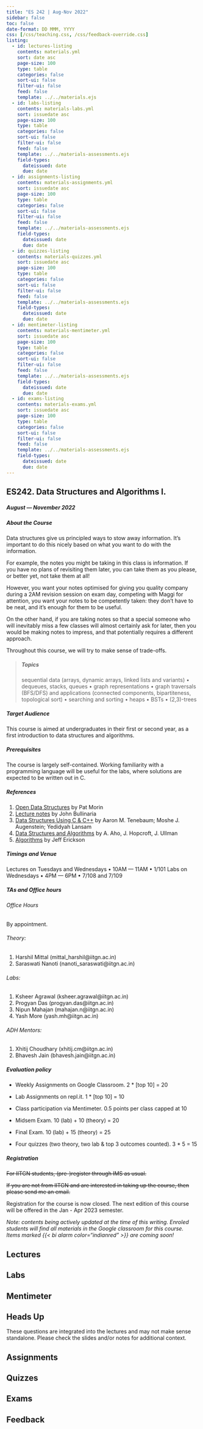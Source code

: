 ```yaml
---
title: "ES 242 | Aug-Nov 2022"
sidebar: false
toc: false
date-format: DD MMM, YYYY
css: [/css/teaching.css, /css/feedback-override.css]
listing:
  - id: lectures-listing
    contents: materials.yml
    sort: date asc
    page-size: 100
    type: table
    categories: false
    sort-ui: false
    filter-ui: false
    feed: false
    template: ../../materials.ejs
  - id: labs-listing
    contents: materials-labs.yml
    sort: issuedate asc
    page-size: 100
    type: table
    categories: false
    sort-ui: false
    filter-ui: false
    feed: false
    template: ../../materials-assessments.ejs
    field-types:
      dateissued: date
      due: date
  - id: assignments-listing
    contents: materials-assignments.yml
    sort: issuedate asc
    page-size: 100
    type: table
    categories: false
    sort-ui: false
    filter-ui: false
    feed: false
    template: ../../materials-assessments.ejs
    field-types:
      dateissued: date
      due: date
  - id: quizzes-listing
    contents: materials-quizzes.yml
    sort: issuedate asc
    page-size: 100
    type: table
    categories: false
    sort-ui: false
    filter-ui: false
    feed: false
    template: ../../materials-assessments.ejs
    field-types:
      dateissued: date
      due: date
  - id: mentimeter-listing
    contents: materials-mentimeter.yml
    sort: issuedate asc
    page-size: 100
    type: table
    categories: false
    sort-ui: false
    filter-ui: false
    feed: false
    template: ../../materials-assessments.ejs
    field-types:
      dateissued: date
      due: date
  - id: exams-listing
    contents: materials-exams.yml
    sort: issuedate asc
    page-size: 100
    type: table
    categories: false
    sort-ui: false
    filter-ui: false
    feed: false
    template: ../../materials-assessments.ejs
    field-types: 
      dateissued: date
      due: date
---
```



:::{.column-body-outset}

## ES242. Data Structures and Algorithms I.

##### August --- November 2022

:::{.callout-note collapse="true" icon="false"}

##### About the Course

Data structures give us principled ways to stow away information. It’s important to do this nicely based on what you want to do with the information.

For example, the notes you might be taking in this class is information. If you have no plans of revisiting them later, you can take them as you please, or better yet, not take them at all!

However, you want your notes optimised for giving you quality company during a 2AM revision session on exam day, competing with Maggi for attention, you want your notes to be competently taken: they don’t have to be neat, and it’s enough for them to be useful.

On the other hand, if you are taking notes so that a special someone who will inevitably miss a few classes will almost certainly ask for later, then you would be making notes to impress, and that potentially requires a different approach.

Throughout this course, we will try to make sense of trade-offs.

> ##### Topics
> sequential data (arrays, dynamic arrays, linked lists and variants) • dequeues, stacks, queues • graph representations • graph traversals (BFS/DFS) and applications (connected components, bipartiteness, topological sort) • searching and sorting • heaps • BSTs • (2,3)-trees
:::
:::{.callout-note collapse="true" icon="false"}

##### Target Audience
This course is aimed at undergraduates in their first or second year, as a first introduction to data structures and algorithms.

:::
:::{.callout-tip collapse="true" icon="false"}

##### Prerequisites
The course is largely self-contained. Working familiarity with a programming language will be useful for the labs, where solutions are expected to be written out in C.

:::
:::{.callout-tip collapse="true" icon="false"}

##### References

1. [Open Data Structures](https://opendatastructures.org) by Pat Morin
2. [Lecture notes](https://www.cs.bham.ac.uk/~jxb/DSA/dsa.pdf) by John Bullinaria
3. [Data Structures Using C & C++](https://www.amazon.in/Data-Structures-Using-C/dp/8131703282) by Aaron M. Tenebaum; Moshe J. Augenstein; Yedidyah Lansam
4. [Data Structures and Algorithms](https://www.amazon.in/Structures-Algorithms-Addison-Wesley-Computer-Information/dp/0201000237) by A. Aho, J. Hopcroft, J. Ullman
5. [Algorithms](http://jeffe.cs.illinois.edu/teaching/algorithms/) by Jeff Erickson

:::
:::{.callout-caution collapse="true" icon="false"}

##### Timings and Venue
Lectures on Tuesdays and Wednesdays • 10AM --- 11AM • 1/101
Labs on Wednesdays • 4PM --- 6PM • 7/108 and 7/109
:::
:::{.callout-caution collapse="true" icon="false"}

##### TAs and Office hours

###### Office Hours

By appointment.

###### Theory:
1. Harshil Mittal (mittal_harshil@iitgn.ac.in)
2. Saraswati Nanoti (nanoti_saraswati@iitgn.ac.in)

###### Labs:
1. Ksheer Agrawal (ksheer.agrawal@iitgn.ac.in)
2. Progyan Das (progyan.das@iitgn.ac.in)
3. Nipun Mahajan (mahajan.n@iitgn.ac.in)
4. Yash More (yash.mh@iitgn.ac.in)

###### ADH Mentors:
1. Xhitij Choudhary (xhitij.cm@iitgn.ac.in)
2. Bhavesh Jain (bhavesh.jain@iitgn.ac.in)

:::
:::{.callout-important collapse="true" icon="false"}

##### Evaluation policy
- Weekly Assignments on Google Classroom. 2 * [top 10] = 20
- Lab Assignments on repl.it. 1 * [top 10] = 10
- Class participation via Mentimeter. 0.5 points per class capped at 10

- Midsem Exam. 10 (lab) + 10 (theory) = 20
- Final Exam. 10 (lab) + 15 (theory) = 25

- Four quizzes (two theory, two lab & top 3 outcomes counted). 3 * 5 = 15
:::

:::{.callout-important collapse="true" icon="false"}

##### Registration
~~For IITGN students, (pre-)register through IMS as usual.~~

~~If you are not from IITGN and are interested in taking up the course, then please send me an email.~~

Registration for the course is now closed. The next edition of this course will be offered in the Jan - Apr 2023 semester.

:::

_Note: contents being actively updated at the time of this writing. Enroled students will find all materials in the Google classroom for this course. Items marked {{< bi alarm color="indianred" >}} are coming soon!_

::: {.panel-tabset}
## Lectures

::: {#lectures-listing}
:::

## Labs

::: {#labs-listing}
:::

## Mentimeter

:::{.callout-warning}
# Heads Up

These questions are integrated into the lectures and may not make sense standalone. Please check the slides and/or notes for additional context.
:::

::: {#mentimeter-listing}
:::

## Assignments

::: {#assignments-listing}
:::


## Quizzes

::: {#quizzes-listing}
:::

## Exams

::: {#exams-listing}
:::

## Feedback

<div id="hyvor-talk-view"></div>


:::

:::